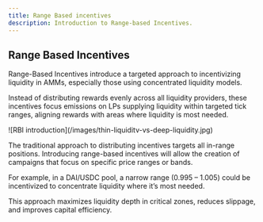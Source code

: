 ```yaml
---
title: Range Based incentives
description: Introduction to Range-based Incentives.
---
```


## Range Based Incentives 

Range-Based Incentives introduce a targeted approach to incentivizing liquidity in AMMs, especially those using concentrated liquidity models. 

Instead of distributing rewards evenly across all liquidity providers, these incentives focus emissions on LPs supplying liquidity within targeted tick ranges, aligning rewards with areas where liquidity is most needed.


<div className="mediaWrapper">
    ![RBI introduction](/images/thin-liquiditv-vs-deep-liquidity.jpg)
</div>

The traditional approach to distributing incentives targets all in-range positions. Introducing range-based incentives will allow the creation of campaigns that focus on specific price ranges or bands.

For example, in a DAI/USDC pool, a narrow range (0.995 – 1.005) could be incentivized to concentrate liquidity where it’s most needed.

This approach maximizes liquidity depth in critical zones, reduces slippage, and improves capital efficiency.
